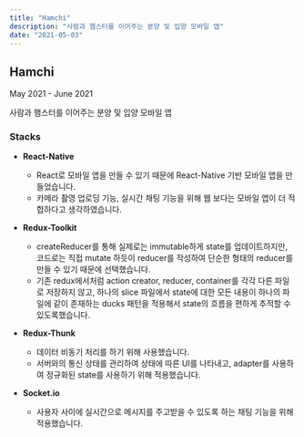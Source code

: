 ```yaml
---
title: "Hamchi"
description: "사람과 햄스터를 이어주는 분양 및 입양 모바일 앱"
date: "2021-05-03"
---
```


<h2>Hamchi</h2>May 2021 - June 2021

사람과 햄스터를 이어주는 분양 및 입양 모바일 앱

<h3>Stacks</h3>

- **React-Native**
  - React로 모바일 앱을 만들 수 있기 때문에 React-Native 기반 모바일 앱을 만들었습니다.
  - 카메라 촬영 업로딩 기능, 실시간 채팅 기능을 위해 웹 보다는 모바일 앱이 더 적합하다고 생각하였습니다.

- **Redux-Toolkit**
  - createReducer를 통해 실제로는 immutable하게 state를 업데이트하지만, 코드로는 직접 mutate 하듯이 reducer를 작성하여 단순한 형태의 reducer를 만들 수 있기 때문에 선택했습니다.
  - 기존 redux에서처럼 action creator, reducer, container를 각각 다른 파일로 저장하지 않고, 하나의 slice 파일에서 state에 대한 모든 내용이 하나의 파일에 같이 존재하는 ducks 패턴을 적용해서 state의 흐름을 편하게 추적할 수 있도록했습니다.
- **Redux-Thunk**
  - 데이터 비동기 처리를 하기 위해 사용했습니다.
  - 서버와의 통신 상태를 관리하여 상태에 따른 UI를 나타내고, adapter를 사용하여 정규화된 state를 사용하기 위해 적용했습니다.
- **Socket.io**
  - 사용자 사이에 실시간으로 메시지를 주고받을 수 있도록 하는 채팅 기능을 위해 적용했습니다.

